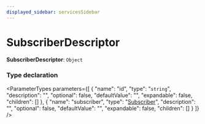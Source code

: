 ```yaml
---
displayed_sidebar: servicesSidebar
---
```



# SubscriberDescriptor

 **SubscriberDescriptor**: `Object`

### Type declaration

<ParameterTypes parameters={[
  {
    "name": "id",
    "type": "`string`",
    "description": "",
    "optional": false,
    "defaultValue": "",
    "expandable": false,
    "children": []
  },
  {
    "name": "subscriber",
    "type": "[Subscriber](Subscriber.mdx)",
    "description": "",
    "optional": false,
    "defaultValue": "",
    "expandable": false,
    "children": []
  }
]} />
